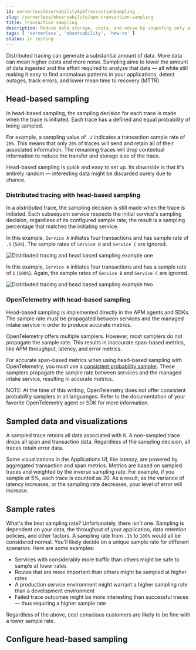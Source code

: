 ```yaml
---
id: serverlessObservabilityApmTransactionSampling
slug: /serverless/observability/apm-transaction-sampling
title: Transaction sampling
description: Reduce data storage, costs, and noise by ingesting only a percentage of all traces that you can extrapolate from in your analysis.
tags: [ 'serverless', 'observability', 'how-to' ]
status: in testing
---
```


<p><DocBadge template="technical preview" /></p>


<DocLink id="serverlessObservabilityApmDistributedTracing">Distributed tracing</DocLink> can
generate a substantial amount of data. More data can mean higher costs and more noise.
Sampling aims to lower the amount of data ingested and the effort required to analyze that data &mdash;
all while still making it easy to find anomalous patterns in your applications, detect outages, track errors,
and lower mean time to recovery (MTTR).

## Head-based sampling

In head-based sampling, the sampling decision for each trace is made when the trace is initiated.
Each trace has a defined and equal probability of being sampled.

For example, a sampling value of `.2` indicates a transaction sample rate of `20%`.
This means that only `20%` of traces will send and retain all of their associated information.
The remaining traces will drop contextual information to reduce the transfer and storage size of the trace.

Head-based sampling is quick and easy to set up.
Its downside is that it's entirely random &mdash; interesting
data might be discarded purely due to chance.

### Distributed tracing with head-based sampling

In a _distributed_ trace, the sampling decision is still made when the trace is initiated.
Each subsequent service respects the initial service's sampling decision, regardless of its configured sample rate;
the result is a sampling percentage that matches the initiating service.

In this example, `Service A` initiates four transactions and has sample rate of `.5` (`50%`).
The sample rates of `Service B` and `Service C` are ignored.

![Distributed tracing and head based sampling example one](../images/apm-dt-sampling-example-1.png)

In this example, `Service A` initiates four transactions and has a sample rate of `1` (`100%`).
Again, the sample rates of `Service B` and `Service C` are ignored.

![Distributed tracing and head based sampling example two](../images/apm-dt-sampling-example-2.png)

### OpenTelemetry with head-based sampling

Head-based sampling is implemented directly in the APM agents and SDKs.
The sample rate must be propagated between services and the managed intake service in order to produce accurate metrics.

OpenTelemetry offers multiple samplers. However, most samplers do not propagate the sample rate.
This results in inaccurate span-based metrics, like APM throughput, latency, and error metrics.

For accurate span-based metrics when using head-based sampling with OpenTelemetry, you must use 
a [consistent probability sampler](https://opentelemetry.io/docs/specs/otel/trace/tracestate-probability-sampling/).
These samplers propagate the sample rate between services and the managed intake service, resulting in accurate metrics.

NOTE: At the time of this writing, OpenTelemetry does not offer consistent probability samplers in all languanges.
Refer to the documentation of your favorite OpenTelemetry agent or SDK for more information.

## Sampled data and visualizations

A sampled trace retains all data associated with it.
A non-sampled trace drops all <DocLink id="serverlessObservabilityApmDataTypes">span</DocLink> and <DocLink id="serverlessObservabilityApmDataTypes">transaction</DocLink> data.
Regardless of the sampling decision, all traces retain <DocLink id="serverlessObservabilityApmDataTypes">error</DocLink> data.

Some visualizations in the Applications UI, like latency, are powered by aggregated transaction and span <DocLink id="serverlessObservabilityApmDataTypes">metrics</DocLink>.
Metrics are based on sampled traces and weighted by the inverse sampling rate.
For example, if you sample at 5%, each trace is counted as 20.
As a result, as the variance of latency increases, or the sampling rate decreases, your level of error will increase.

## Sample rates

What's the best sampling rate? Unfortunately, there isn't one.
Sampling is dependent on your data, the throughput of your application, data retention policies, and other factors.
A sampling rate from `.1%` to `100%` would all be considered normal.
You'll likely decide on a unique sample rate for different scenarios.
Here are some examples:

* Services with considerably more traffic than others might be safe to sample at lower rates
* Routes that are more important than others might be sampled at higher rates
* A production service environment might warrant a higher sampling rate than a development environment
* Failed trace outcomes might be more interesting than successful traces &mdash; thus requiring a higher sample rate

Regardless of the above, cost conscious customers are likely to be fine with a lower sample rate.

## Configure head-based sampling

<ConfigureHeadBasedSampling />
